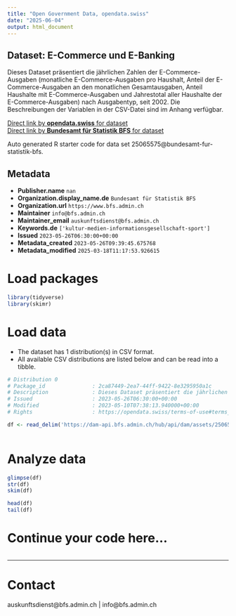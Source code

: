 ```yaml
---
title: "Open Government Data, opendata.swiss"
date: "2025-06-04"
output: html_document
---
```


## Dataset: E-Commerce und E-Banking

Dieses Dataset präsentiert die jährlichen Zahlen der E-Commerce-Ausgaben (monatliche E-Commerce-Ausgaben pro Haushalt, Anteil der E-Commerce-Ausgaben an den monatlichen Gesamtausgaben, Anteil Haushalte mit E-Commerce-Ausgaben und Jahrestotal aller Haushalte der E-Commerce-Ausgaben) nach Ausgabentyp, seit 2002. Die Beschreibungen der Variablen in der CSV-Datei sind im Anhang verfügbar.

[Direct link by **opendata.swiss** for dataset](https://opendata.swiss/de/dataset/e-commerce-und-e-banking)<br>
[Direct link by **Bundesamt für Statistik BFS** for dataset](https://www.bfs.admin.ch/asset/de/ts-x-ind-30116)

Auto generated R starter code for data set 25065575@bundesamt-fur-statistik-bfs.

## Metadata

- **Publisher.name** `nan`
- **Organization.display_name.de** `Bundesamt für Statistik BFS`
- **Organization.url** `https://www.bfs.admin.ch`
- **Maintainer** `info@bfs.admin.ch`
- **Maintainer_email** `auskunftsdienst@bfs.admin.ch`
- **Keywords.de** `['kultur-medien-informationsgesellschaft-sport']`
- **Issued** `2023-05-26T06:30:00+00:00`
- **Metadata_created** `2023-05-26T09:39:45.675768`
- **Metadata_modified** `2025-03-18T11:17:53.926615`


# Load packages

```r

library(tidyverse)
library(skimr)

```

# Load data

-   The dataset has 1 distribution(s) in CSV format.
-   All available CSV distributions are listed below and can be read into a tibble.

```r

# Distribution 0
# Package_id               : 2ca87449-2ea7-44ff-9422-8e3295950a1c
# Description              : Dieses Dataset präsentiert die jährlichen Zahlen der E-Commerce-Ausgaben (monatliche E-Commerce-Ausgaben pro Haushalt, Anteil der E-Commerce-Ausgaben an den monatlichen Gesamtausgaben, Anteil Haushalte mit E-Commerce-Ausgaben und Jahrestotal aller Haushalte der E-Commerce-Ausgaben) nach Ausgabentyp, seit 2002. Die Beschreibungen der Variablen in der CSV-Datei sind im Anhang verfügbar.
# Issued                   : 2023-05-26T06:30:00+00:00
# Modified                 : 2023-05-10T07:38:13.940000+00:00
# Rights                   : https://opendata.swiss/terms-of-use#terms_by_ask

df <- read_delim('https://dam-api.bfs.admin.ch/hub/api/dam/assets/25065580/master')



```

# Analyze data

```r

glimpse(df)
str(df)
skim(df)

head(df)
tail(df)

```

# Continue your code here...

```r

```

------------------------------------------------------------------------

# Contact

auskunftsdienst@bfs.admin.ch | info@bfs.admin.ch
